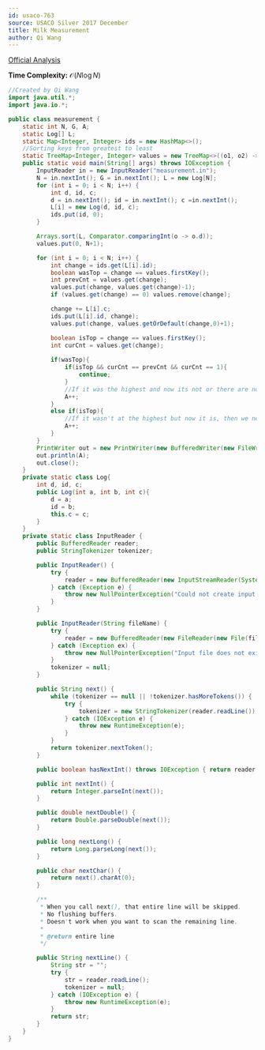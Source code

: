 ```yaml
---
id: usaco-763
source: USACO Silver 2017 December
title: Milk Measurement
author: Qi Wang
---
```



[Official Analysis](http://www.usaco.org/current/data/sol_measurement_silver_dec17.html)

**Time Complexity:** $\mathcal{O}(N\log N)$

<LanguageSection>
<JavaSection>

```java
//Created by Qi Wang
import java.util.*;
import java.io.*;

public class measurement {
    static int N, G, A;
    static Log[] L;
    static Map<Integer, Integer> ids = new HashMap<>();
    //Sorting keys from greatest to least
    static TreeMap<Integer, Integer> values = new TreeMap<>((o1, o2) -> o2-o1);
    public static void main(String[] args) throws IOException {
        InputReader in = new InputReader("measurement.in");
        N = in.nextInt(); G = in.nextInt(); L = new Log[N];
        for (int i = 0; i < N; i++) {
            int d, id, c;
            d = in.nextInt(); id = in.nextInt(); c =in.nextInt();
            L[i] = new Log(d, id, c);
            ids.put(id, 0);
        }

        Arrays.sort(L, Comparator.comparingInt(o -> o.d));
        values.put(0, N+1);

        for (int i = 0; i < N; i++) {
            int change = ids.get(L[i].id);
            boolean wasTop = change == values.firstKey();
            int prevCnt = values.get(change);
            values.put(change, values.get(change)-1);
            if (values.get(change) == 0) values.remove(change);

            change += L[i].c;
            ids.put(L[i].id, change);
            values.put(change, values.getOrDefault(change,0)+1);

            boolean isTop = change == values.firstKey();
            int curCnt = values.get(change);
            
            if(wasTop){
                if(isTop && curCnt == prevCnt && curCnt == 1){
                    continue;
                }
                //If it was the highest and now its not or there are now multiple highest cows, we need to increment answer
                A++;
            }
            else if(isTop){
                //If it wasn't at the highest but now it is, then we need to increment answer
                A++;
            }
        }
        PrintWriter out = new PrintWriter(new BufferedWriter(new FileWriter("measurement.out")));
        out.println(A);
        out.close();
    }
    private static class Log{
        int d, id, c;
        public Log(int a, int b, int c){
            d = a;
            id = b;
            this.c = c;
        }
    }
    private static class InputReader {
        public BufferedReader reader;
        public StringTokenizer tokenizer;

        public InputReader() {
            try {
                reader = new BufferedReader(new InputStreamReader(System.in), 32768);
            } catch (Exception e) {
                throw new NullPointerException("Could not create input stream");
            }
        }

        public InputReader(String fileName) {
            try {
                reader = new BufferedReader(new FileReader(new File(fileName)), 32768);
            } catch (Exception ex) {
                throw new NullPointerException("Input file does not exist! Put it in the project folder.");
            }
            tokenizer = null;
        }

        public String next() {
            while (tokenizer == null || !tokenizer.hasMoreTokens()) {
                try {
                    tokenizer = new StringTokenizer(reader.readLine());
                } catch (IOException e) {
                    throw new RuntimeException(e);
                }
            }
            return tokenizer.nextToken();
        }

        public boolean hasNextInt() throws IOException { return reader.ready(); }

        public int nextInt() {
            return Integer.parseInt(next());
        }

        public double nextDouble() {
            return Double.parseDouble(next());
        }

        public long nextLong() {
            return Long.parseLong(next());
        }

        public char nextChar() {
            return next().charAt(0);
        }

        /**
         * When you call next(), that entire line will be skipped.
         * No flushing buffers.
         * Doesn't work when you want to scan the remaining line.
         *
         * @return entire line
         */

        public String nextLine() {
            String str = "";
            try {
                str = reader.readLine();
                tokenizer = null;
            } catch (IOException e) {
                throw new RuntimeException(e);
            }
            return str;
        }
    }
}
```

</JavaSection>
</LanguageSection>
